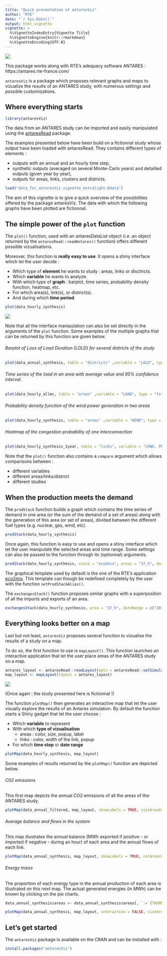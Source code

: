 ---
title: "Quick presentation of antaresViz"
author: "RTE"
date: "`r Sys.Date()`"
output: html_vignette
vignette: >
  %\VignetteIndexEntry{Vignette Title}
  %\VignetteEngine{knitr::rmarkdown}
  %\VignetteEncoding{UTF-8}
---



![](antareslogo.png)

This package works along with RTE's adequacy software ANTARES : https://antares.rte-france.com/

`antaresViz` is a package which proposes relevant graphs and maps to vizualize the results of an ANTARES study, with numerous settings and possible customizations.



## Where everything starts


```{r loadPackage, message = FALSE, warning=FALSE}
library(antaresViz)
```


The data from an ANTARES study can be imported and easily manipulated using the [antaresRead](https://github.com/rte-antares-rpackage/antaresRead) package.

The examples presented below have been build on a fictionnal study whose output have been loaded with antaresRead. They contains different types of elements :

  * outputs with an annual and an hourly time step,
  * synthetic outputs (averaged on several Monte-Carlo years) and detailled outputs (given year by year),
  * outputs for areas, links, clusters and districts.
  
  
```{r loadData, message = FALSE}
load("data_for_antaresViz_vignette_extralight.Rdata")
```  

The aim of this vignette is to give a quick overview of the possibilities offered by the package antaresViz. The data with which the following graphs have been plotted are fictionnal.

## The simple power of the `plot` function

The `plot()` function, used with an antaresDataList object (i.e. an object returned by the `antaresRead::readAntares()` function) offers different possible vizualisations.

Moreover, this function is __really easy to use__. It opens a shiny interface which let the user decide :

* Which type of __element__ he wants to study : areas, links or disctricts.
* Which __variable__ he wants to analyze.
* With which type of __graph__ : barplot, time series, probability density function, heatmap, etc.
* For which area(s), link(s), or district(s).
* And during which __time period__.


```r
plot(data_hourly_synthesis)
```

![](plot_resized.gif)


Note that all the interface manipulation can also be set directly in the arguments of the `plot` function. Some examples of the multiple graphs that can be returned by this function are given below.

###### Barplot of Loss of Load Duration (LOLD) for several districts of the study

```{r barplot}
plot(data_annual_synthesis, table = "districts" ,variable = "LOLD", type = "barplot", elements = c("00_a", "00_b", "00_c", "00_d", "00_e", "00_f", "00_g", "00_h", "00_i"), interactive = FALSE, width = "100%", height = 400)
```


###### Time series of the load in an area with average value and 95% confidence interval.

```{r ts}
plot(data_hourly_allmc, table = "areas" ,variable = "LOAD", type = "ts", elements = "23_b", confInt = 0.95, dateRange = c("2018-01-08", "2018-01-14"), width = "100%", height = 400, interactive = FALSE)
```


###### Probability density function of the wind power generation in two areas
```{r density}
plot(data_hourly_synthesis, table = "areas" ,variable = "WIND", type = "density", elements = c("01_a", "02_a"), interactive = FALSE, width = "100%", height = 400)
```


###### Heatmap of the congestion probability of one interconnection

```{r heatmap}
plot(data_hourly_synthesis_1year, table = "links", variable = "CONG. PROB +", type = "heatmap", elements = "25_c - 26_d", interactive = FALSE, width = "100%", height = 400, main = "Congestion probability")
```


Note that the `plot()` function also contains a `compare` argument which allows comparisons between :

* different variables 
* different areas/links/district
* different studies


## When the production meets the demand

The `prodStack` function builds a graph which contains the time series of demand in one area (or the sum of the demand of a set of areas) along with the generation of this area (or set of areas), divided between the different fuel types (e.g. nuclear, gas, wind, etc).


```r
prodStack(data_hourly_synthesis)
```

Once again, this function is easy to use and opens a shiny interface which let the user manipulate the selected areas and time range. Some settings can also be passed to the function through its (optionnal) arguments.

```{r prodStack}
prodStack(data_hourly_synthesis, stack = "eco2mix", areas = "37_h", dateRange = c("2018-01-08", "2018-01-21"), main = "Production stack", unit = "GWh",  interactive = FALSE, width = "100%", height = 500)
```

The graphical template used by default is the one of the RTE's application [eco2mix](http://www.rte-france.com/fr/eco2mix/eco2mix-mix-energetique). This template can though be redefined completely by the user with the function `setProdStackAlias()`.

The `exchangesStack()` function proposes similar graphs with a superposition of all the imports and exports of an area.

```{r exchangeStack}
exchangesStack(data_hourly_synthesis, area = "37_h", dateRange = c("2018-01-08", "2018-01-21"), main = "Import/Export of area 37_h", unit = "GWh",  interactive = FALSE, width = "100%", height = 500)
```

## Everything looks better on a map

Last but not least, `antaresViz` proposes several function to vizualise the results of a study on a map.

To do so, the first function to use is `mapLayout()`. This function launches an interactive application that let the user place areas of the ANTARES study on a map.


```r
antares_layout <- antaresRead::readLayout(opts = antaresRead::setSimulationPath(study_path))
map_layout <- mapLayout(layout = antares_layout)
```

![](maplyout_resized.gif)

(Once again : the study presented here is fictionnal !)


The function `plotMap()` then  generates an interactive map that let the user visually explore the results of an Antares simulation. By default the function starts a Shiny gadget that let the user choose :

  * Which __variable__ to represent
  * With which __type of vizualisation__
      - areas : color, size, popup, label
      - links : color, width of the link, popup
  * For which __time step__ or __date range__


```r
plotMap(data_hourly_synthesis, map_layout)
```

Some examples of results returned by the `plotMap()` function are depicted below.



###### C02 emissions

This first map depicts the annual CO2 emissions of all the areas of the ANTARES study.


```{r plotmap_co2}
plotMap(data_annual_filtered, map_layout, showLabels = TRUE, sizeAreaVar = "CO2 EMIS.", interactive = FALSE, labelAreaVar = "CO2 EMIS.", colAreaVar = "CO2 EMIS.", type = "avg", options = plotMapOptions(areaDefaultSize = 30, labelMaxSize = 8, labelMinSize = 14, areaColorScaleOpts = colorScaleOptions(zeroCol = "white", posCol = "red2")), width = "100%", height = 600)
```


###### Average balance and flows in the system

This map illustrates the annual balance (MWh exported if positive - or imported if negative - during an hour) of each area and the annual flows of each link.

```{r plotmap_flows}
plotMap(data_annual_synthesis, map_layout, showLabels = TRUE, colAreaVar = "BALANCE", interactive = FALSE, labelAreaVar = "BALANCE", sizeLinkVar = "FLOW LIN.", type = "avg", options = plotMapOptions(areaDefaultSize = 30, labelMaxSize = 10, labelMinSize = 8, areaColorScaleOpts = colorScaleOptions(negCol = "tomato3", zeroCol = "white", posCol = "blue3")), width = "100%", height = 600)
```


###### Energy mixes

The proportion of each energy type in the annual production of each area is illustrated on this next map. The actual generated energies (in MWh) can be known by clicking on the pie charts.

```{r plotmap_mix}
data_annual_synthesis$areas <- data_annual_synthesis$areas[, `:=`(THERMAL = NUCLEAR + LIGNITE + COAL + GAS + OIL + `MIX. FUEL` + `MISC. DTG`, HYDRO =`H. ROR` + `H. STOR`)]

plotMap(data_annual_synthesis, map_layout, interactive = FALSE, sizeAreaVars = c("HYDRO", "SOLAR", "WIND", "THERMAL"), popupAreaVars = c("HYDRO", "SOLAR", "WIND", "THERMAL"),areaChartType = "pie", type = "avg", options = plotMapOptions(areaDefaultSize = 25), width = "100%", height = 600)
```



## Let's get started

The `antaresViz` package is available on the CRAN and can be installed with :
```r
install.packages("antaresViz")
```


